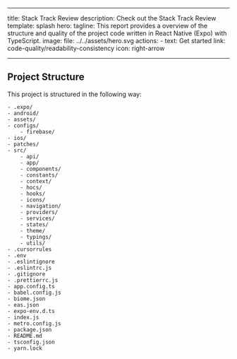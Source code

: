 
---
title: Stack Track Review
description: Check out the Stack Track Review
template: splash
hero:
  tagline: This report provides a overview of the structure and quality of the project code written in React Native (Expo) with TypeScript.
  image:
    file: ../../assets/hero.svg
  actions:
    - text: Get started
      link: code-quality/readability-consistency
      icon: right-arrow

---

## Project Structure
This project is structured in the following way:


<FileTree>

    - .expo/
    - android/
    - assets/
    - configs/
        - firebase/
    - ios/
    - patches/
    - src/
        - api/
        - app/
        - components/
        - constants/
        - context/
        - hocs/
        - hooks/
        - icons/
        - navigation/
        - providers/
        - services/
        - states/
        - theme/
        - typings/
        - utils/
    - .cursorrules
    - .env
    - .eslintignore
    - .eslintrc.js
    - .gitignore
    - .prettierrc.js
    - app.config.ts
    - babel.config.js
    - biome.json
    - eas.json
    - expo-env.d.ts
    - index.js
    - metro.config.js
    - package.json
    - README.md
    - tsconfig.json
    - yarn.lock


</FileTree>